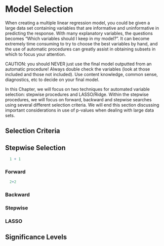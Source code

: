# Model Selection

When creating a multiple linear regression model, you could be given a large data set containing variables that are informative and uninformative in predicting the response.  With many explanatory variables, the questions becomes "Which variables should I keep in my model?".  It can become extremely time consuming to try to choose the best variables by hand, and the use of automatic procedures can greatly assist in obtaining subsets in which to focus your attention.  

CAUTION: you should NEVER just use the final model outputted from an automatic procedure!  Always double check the variables (look at those included and those not included).  Use content knowledge, common sense, diagnostics, etc to decide on your final model.

In this Chapter, we will focus on two techniques for automated variable selection: stepwise procedures and LASSO/Ridge. Within the stepwise procedures, we will focus on forward, backward and stepwise searches using several different selection criteria.  We will end this section discussing important considerations in use of p-values when dealing with large data sets.


## Selection Criteria


## Stepwise Selection

```{r prompt=TRUE, eval=FALSE}
  1 + 1
```

### Forward {.unnumbered}

```{r prompt=TRUE, eval=FALSE}
  2+2
```

### Backward {.unnumbered}

### Stepwise {.unnumbered}

### LASSO {.unnumbered}


## Significance Levels